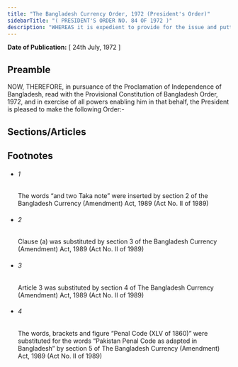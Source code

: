 ```yaml
---
title: "The Bangladesh Currency Order, 1972 (President's Order)"
sidebarTitle: "( PRESIDENT'S ORDER NO. 84 OF 1972 )"
description: "WHEREAS it is expedient to provide for the issue and putting into circulation of one Taka note 1[and two Taka note] by the Government of the People’s Republic of Bangladesh;"
---
```


**Date of Publication:** [ 24th July, 1972 ]

## Preamble

NOW, THEREFORE, in pursuance of the Proclamation of Independence of Bangladesh, read with the Provisional Constitution of Bangladesh Order, 1972, and in exercise of all powers enabling him in that behalf, the President is pleased to make the following Order:-

## Sections/Articles

## Footnotes

- ###### 1

  The words “and two Taka note” were inserted by section 2 of the Bangladesh Currency (Amendment) Act, 1989 (Act No. II of 1989)

- ###### 2

  Clause (a) was substituted by section 3 of the Bangladesh Currency (Amendment) Act, 1989 (Act No. II of 1989)

- ###### 3

  Article 3 was substituted by section 4 of The Bangladesh Currency (Amendment) Act, 1989 (Act No. II of 1989)

- ###### 4

  The words, brackets and figure “Penal Code (XLV of 1860)” were substituted for the words “Pakistan Penal Code as adapted in Bangladesh” by section 5 of The Bangladesh Currency (Amendment) Act, 1989 (Act No. II of 1989)
